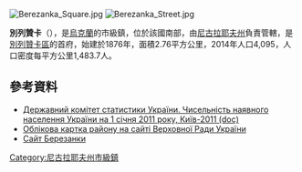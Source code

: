 {{No footnotes|time=2015-09-16T13:04:38+00:00}}
[[Image:Berezanka_Square.jpg|right]]
[[Image:Berezanka_Street.jpg|right]]

{{coord|46|51|18|N|31|23|15|E|scale:30000|display=title}}

'''別列贊卡'''（{{lang-uk|Березанка}}），是[[烏克蘭|烏克蘭]]的市級鎮，位於該國南部，由[[尼古拉耶夫州|尼古拉耶夫州]]負責管轄，是[[別列贊卡區|別列贊卡區]]的首府，始建於1876年，面積2.76平方公里，2014年人口4,095，人口密度每平方公里1,483.7人。

==參考資料==
*[https://web.archive.org/web/20121010205321/http://stat6.stat.lviv.ua/PXWEB2007/ukr/publ/2011/chnas.zip Державний комітет статистики України. Чисельність наявного населення України на 1 січня 2011 року, Київ-2011 (doc)]
* [https://web.archive.org/web/20071001045244/http://gska2.rada.gov.ua/pls/z7502/A005?rdat1=20.02.2007&rf7571=21817 Облікова картка району на сайті Верховної Ради України]
* [http://berezancity.narod.ru/ Сайт Березанки]{{Wayback|url=http://berezancity.narod.ru/ |date=20160304142241 }}

{{DEFAULTSORT:Березанка}}
[[Category:尼古拉耶夫州市級鎮|Category:尼古拉耶夫州市級鎮]]


{{Mykolaiv-geo-stub}}